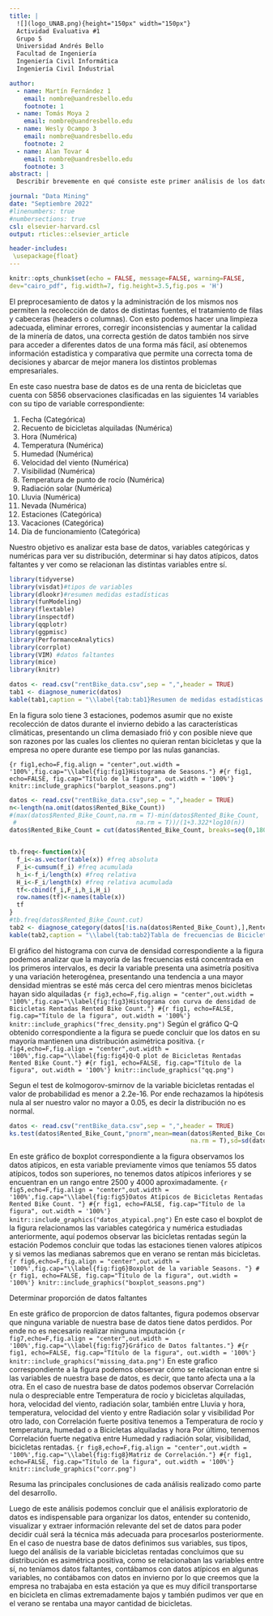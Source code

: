 ```yaml
---
title: |
  ![](logo_UNAB.png){height="150px" width="150px"}     
  Actividad Evaluativa #1  
  Grupo 5  
  Universidad Andrés Bello  
  Facultad de Ingeniería  
  Ingeniería Civil Informática  
  Ingeniería Civil Industrial

author:
  - name: Martín Fernández 1
    email: nombre@uandresbello.edu
    footnote: 1
  - name: Tomás Moya 2
    email: nombre@uandresbello.edu
  - name: Wesly Ocampo 3
    email: nombre@uandresbello.edu
    footnote: 2
  - name: Alan Tovar 4
    email: nombre@uandresbello.edu
    footnote: 3
abstract: |
  Describir brevemente en qué consiste este primer análisis de los datos, e incluir el objetivo del estudio. (máximo 150 palabras)

journal: "Data Mining"
date: "Septiembre 2022"
#linenumbers: true
#numbersections: true
csl: elsevier-harvard.csl
output: rticles::elsevier_article

header-includes:
 \usepackage{float}
---
```


```r
knitr::opts_chunk$set(echo = FALSE, message=FALSE, warning=FALSE, 
dev="cairo_pdf", fig.width=7, fig.height=3.5,fig.pos = 'H')
```


\newpage



\section{Introducción}

El preprocesamiento de datos y la administración de los mismos nos permiten la recolección de datos de distintas fuentes, el tratamiento de filas y cabeceras (headers o columnas). Con esto podemos hacer una limpieza adecuada, eliminar errores, corregir inconsistencias y aumentar la calidad de la minería de datos, una correcta gestión de datos también nos sirve para acceder a diferentes datos de una forma más fácil, así obtenemos información estadística y comparativa que permite una correcta toma de decisiones y abarcar de mejor manera los distintos problemas empresariales.

En este caso nuestra base de datos es de una renta de bicicletas que cuenta con 5856 observaciones clasificadas en las siguientes 14 variables con su tipo de variable correspondiente:

1.	Fecha (Categórica)
2.	Recuento de bicicletas alquiladas (Numérica)
3.	Hora (Numérica)
4.	Temperatura (Numérica)
5.	Humedad (Numérica)
6.	Velocidad del viento (Numérica)
7.	Visibilidad (Numérica)
8.	Temperatura de punto de rocío (Numérica)
9.	Radiación solar (Numérica)
10.	Lluvia (Numérica)
11.	Nevada (Numérica)
12.	Estaciones (Categórica)
13.	Vacaciones (Categórica)
14.	Día de funcionamiento (Categórica)

Nuestro objetivo es analizar esta base de datos, variables categóricas y numéricas para ver su distribución, determinar si hay datos atípicos, datos faltantes y ver como se relacionan las distintas variables entre sí.

```r
library(tidyverse)
library(visdat)#tipos de variables
library(dlookr)#resumen medidas estadísticas
library(funModeling)
library(flextable) 
library(inspectdf) 
library(qqplotr) 
library(ggpmisc)
library(PerformanceAnalytics)
library(corrplot)
library(VIM) #datos faltantes
library(mice)
library(knitr)
```

\newpage
\section{Desarrollo}
  
\subsection{Resumen de medidas estadísticas}
 \ref{tab:tab1}
\newpage
```r
datos <- read.csv("rentBike_data.csv",sep = ",",header = TRUE)
tab1 <- diagnose_numeric(datos)
kable(tab1,caption = "\\label{tab:tab1}Resumen de medidas estadísticas.",digits = 2) 
```

\subsection{Análisis de la variable Seasons}


En la figura \ref{fig:fig1} solo tiene 3 estaciones, podemos asumir que no existe recolección de datos durante el invierno debido a las características climáticas, presentando un clima demasiado frió y con posible nieve que son razones por las cuales los clientes no quieran rentan bicicletas y que la empresa no opere durante ese tiempo por las nulas ganancias.

```{r fig1,echo=F,fig.align = "center",out.width = '100%',fig.cap="\\label{fig:fig1}Histograma de Seasons."}
#{r fig1, echo=FALSE, fig.cap="Título de la figura", out.width = '100%'}
knitr::include_graphics("barplot_seasons.png")
```



\subsection{Análisis de la variable Bicicletas Rentadas Rented Bike Count}


\newpage
```r
datos <- read.csv("rentBike_data.csv",sep = ",",header = TRUE)
n<-length(na.omit(datos$Rented_Bike_Count))
#(max(datos$Rented_Bike_Count,na.rm = T)-min(datos$Rented_Bike_Count,
 #                                 na.rm = T))/(1+3.322*log10(n))
datos$Rented_Bike_Count = cut(datos$Rented_Bike_Count, breaks=seq(0,180,20))


tb.freq<-function(x){
  f_i<-as.vector(table(x)) #freq absoluta
  F_i<-cumsum(f_i) #freq acumulada
  h_i<-f_i/length(x) #freq relativa
  H_i<-F_i/length(x) #freq relativa acumulada
  tf<-cbind(f_i,F_i,h_i,H_i)
  row.names(tf)<-names(table(x))
  tf
}
#tb.freq(datos$Rented_Bike_Count.cut)
tab2 <- diagnose_category(datos[!is.na(datos$Rented_Bike_Count),],Rented_Bike_Count)
kable(tab2,caption = "\\label{tab:tab2}Tabla de frecuencias de Bicicletas Rentadas Rented Bike Count.",digits = 2) 
```

El gráfico del histograma con curva de densidad correspondiente a la figura \ref{fig:fig3} podemos analizar que la mayoría de las frecuencias está concentrada en los primeros intervalos, es decir la variable presenta una asimetría positiva y una variación heterogénea, presentando una tendencia a una mayor densidad mientras se esté más cerca del cero mientras menos bicicletas hayan sido alquiladas
```{r fig3,echo=F,fig.align = "center",out.width = '100%',fig.cap="\\label{fig:fig3}Histograma con curva de densidad de Bicicletas Rentadas Rented Bike Count."}
#{r fig1, echo=FALSE, fig.cap="Título de la figura", out.width = '100%'}
knitr::include_graphics("frec_density.png")
```
\newpage
Según el gráfico Q-Q obtenido correspondiente a la figura \ref{fig:fig4} se puede concluir que los datos en su mayoría mantienen una distribución asimétrica positiva. 
```{r fig4,echo=F,fig.align = "center",out.width = '100%',fig.cap="\\label{fig:fig4}Q-Q plot de Bicicletas Rentadas Rented Bike Count."}
#{r fig1, echo=FALSE, fig.cap="Título de la figura", out.width = '100%'}
knitr::include_graphics("qq.png")
```

Segun el test de kolmogorov-smirnov de la variable bicicletas rentadas el valor de probabilidad es menor a  2.2e-16. Por ende rechazamos la hipótesis nula al ser nuestro valor no mayor a 0.05, es decir la distribución no es normal.  
```r
datos <- read.csv("rentBike_data.csv",sep = ",",header = TRUE)
ks.test(datos$Rented_Bike_Count,"pnorm",mean=mean(datos$Rented_Bike_Count,
                                                  na.rm = T),sd=sd(datos$Rented_Bike_Count,na.rm=T))

```



\newpage
\subsection{Valores Atípicos}

En este gráfico de boxplot correspondiente a la figura \ref{fig:fig5} observamos los datos atípicos, en esta variable previamente vimos que teníamos 55 datos atípicos, todos son superiores, no tenemos datos atípicos inferiores y se encuentran en un rango entre 2500 y 4000 aproximadamente.
```{r fig5,echo=F,fig.align = "center",out.width = '100%',fig.cap="\\label{fig:fig5}Datos Atípicos de Bicicletas Rentadas Rented Bike Count. "}
#{r fig1, echo=FALSE, fig.cap="Título de la figura", out.width = '100%'}
knitr::include_graphics("datos_atypical.png")
```
\newpage
En este caso el boxplot de la figura \ref{fig:fig6} relacionamos las variables categórica y numérica estudiadas anteriormente, aquí podemos observar las bicicletas rentadas según la estación
Podemos concluir que todas las estaciones tienen valores atípicos y si vemos las medianas sabremos que en verano se rentan más bicicletas.
```{r fig6,echo=F,fig.align = "center",out.width = '100%',fig.cap="\\label{fig:fig6}Boxplot de la variable Seasons. "}
#{r fig1, echo=FALSE, fig.cap="Título de la figura", out.width = '100%'}
knitr::include_graphics("boxplot_seasons.png")
```
\newpage
\subsection{Datos Faltantes}
Determinar proporción de datos faltantes

En este gráfico de proporcion de datos faltantes, figura \ref{fig:fig7} podemos observar que ninguna variable de nuestra base de datos tiene datos perdidos. 
Por ende no es necesario realizar ninguna imputación 
```{r fig7,echo=F,fig.align = "center",out.width = '100%',fig.cap="\\label{fig:fig7}Gráfico de Datos faltantes."}
#{r fig1, echo=FALSE, fig.cap="Título de la figura", out.width = '100%'}
knitr::include_graphics("missing_data.png")
```
\newpage
\subsection{Análisis de Correlación}

En este grafico correspondiente a la figura \ref{fig:fig8} podemos observar cómo se relacionan entre si las variables de nuestra base de datos, es decir, que tanto afecta una a la otra.
En el caso de nuestra base de datos podemos observar Correlación nula o despreciable entre Temperatura de rocío y bicicletas alquiladas, hora, velocidad del viento, radiación solar, también entre Lluvia y hora, temperatura, velocidad del viento y entre Radiación solar y visibilidad
Por otro lado, con Correlación fuerte positiva tenemos a Temperatura de rocío y temperatura, humedad o a Bicicletas alquiladas y hora
Por último, tenemos Correlación fuerte negativa entre Humedad y radiación solar, visibilidad, bicicletas rentadas.
```{r fig8,echo=F,fig.align = "center",out.width = '100%',fig.cap="\\label{fig:fig8}Matriz de Correlación."}
#{r fig1, echo=FALSE, fig.cap="Título de la figura", out.width = '100%'}
knitr::include_graphics("corr.png")
```
\newpage
\section{Conclusiones}

Resuma las principales conclusiones de cada análisis realizado como parte del desarrollo.

Luego de este análisis podemos concluir que el análisis exploratorio de datos es indispensable para organizar los datos, entender su contenido, visualizar y extraer información relevante del set de datos para poder decidir cuál será la técnica más adecuada para procesarlos posteriormente.
En el caso de nuestra base de datos definimos sus variables, sus tipos, luego del análisis de la variable bicicletas rentadas concluimos que su distribución es asimétrica positiva, como se relacionaban las variables entre sí, no teníamos datos faltantes, contábamos con datos atípicos en algunas variables, no contábamos con datos en invierno por lo que creemos que la empresa no trabajaba en esta estación ya que es muy difícil transportarse en bicicleta en climas extremadamente bajos y también pudimos ver que en el verano se rentaba una mayor cantidad de bicicletas.


